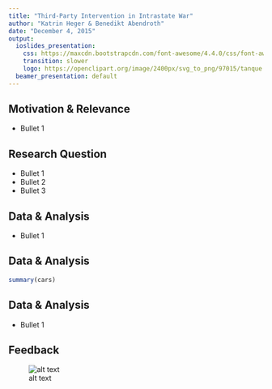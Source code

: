 ```yaml
---
title: "Third-Party Intervention in Intrastate War"
author: "Katrin Heger & Benedikt Abendroth"
date: "December 4, 2015"
output:
  ioslides_presentation:
    css: https://maxcdn.bootstrapcdn.com/font-awesome/4.4.0/css/font-awesome.min.css
    transition: slower
    logo: https://openclipart.org/image/2400px/svg_to_png/97015/tanque.png
  beamer_presentation: default
---
```


## Motivation & Relevance

- Bullet 1

## Research Question

- Bullet 1
- Bullet 2
- Bullet 3

## Data & Analysis

- Bullet 1

## Data & Analysis

```r
summary(cars)
```

## Data & Analysis

- Bullet 1

## Feedback {.flexbox .vcenter}

![alt text](https://www.valuiza.com/assets/images/customer_feedback.png)